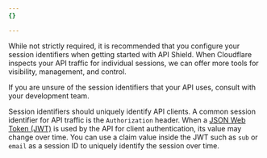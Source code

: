 ```yaml
---
{}

---
```



While not strictly required, it is recommended that you configure your <GlossaryTooltip term="session identifier">session identifiers</GlossaryTooltip> when getting started with API Shield. When Cloudflare inspects your API traffic for individual sessions, we can offer more tools for visibility, management, and control.

If you are unsure of the session identifiers that your API uses, consult with your development team.

Session identifiers should uniquely identify API clients. A common session identifier for API traffic is the `Authorization` header. When a [JSON Web Token (JWT)](/api-shield/security/jwt-validation/) is used by the API for client authentication, its value may change over time. You can use a claim value inside the JWT such as `sub` or `email` as a session ID to uniquely identify the session over time.
